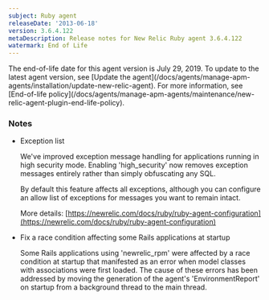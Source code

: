 ```yaml
---
subject: Ruby agent
releaseDate: '2013-06-18'
version: 3.6.4.122
metaDescription: Release notes for New Relic Ruby agent 3.6.4.122
watermark: End of Life
---
```


<Callout variant="important">
  The end-of-life date for this agent version is July 29, 2019. To update to the latest agent version, see [Update the agent](/docs/agents/manage-apm-agents/installation/update-new-relic-agent). For more information, see [End-of-life policy](/docs/agents/manage-apm-agents/maintenance/new-relic-agent-plugin-end-life-policy).
</Callout>

### Notes

* Exception list

  We've improved exception message handling for applications running in high security mode. Enabling 'high_security' now removes exception messages entirely rather than simply obfuscating any SQL.

  By default this feature affects all exceptions, although you can configure an allow list of exceptions for messages you want to remain intact.

  More details: [https://newrelic.com/docs/ruby/ruby-agent-configuration](https://newrelic.com/docs/ruby/ruby-agent-configuration)
* Fix a race condition affecting some Rails applications at startup

  Some Rails applications using 'newrelic_rpm' were affected by a race condition at startup that manifested as an error when model classes with associations were first loaded. The cause of these errors has been addressed by moving the generation of the agent's 'EnvironmentReport' on startup from a background thread to the main thread.
